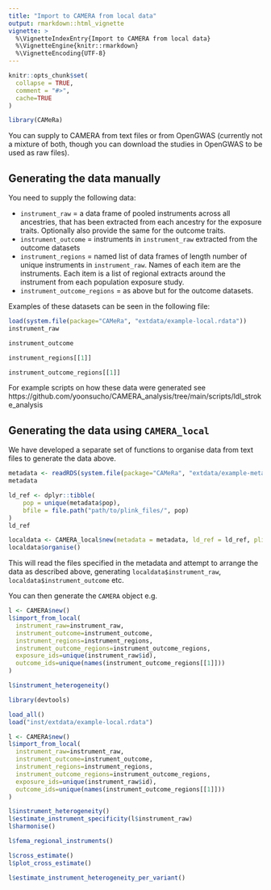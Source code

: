 ```yaml
---
title: "Import to CAMERA from local data"
output: rmarkdown::html_vignette
vignette: >
  %\VignetteIndexEntry{Import to CAMERA from local data}
  %\VignetteEngine{knitr::rmarkdown}
  %\VignetteEncoding{UTF-8}
---
```


```r
knitr::opts_chunk$set(
  collapse = TRUE,
  comment = "#>",
  cache=TRUE
)
```

```r
library(CAMeRa)
```

You can supply to CAMERA from text files or from OpenGWAS (currently not a mixture of both, though you can download the studies in OpenGWAS to be used as raw files). 

## Generating the data manually

You need to supply the following data:

- `instrument_raw` = a data frame of pooled instruments across all ancestries, that has been extracted from each ancestry for the exposure traits. Optionally also provide the same for the outcome traits.
- `instrument_outcome` = instruments in `instrument_raw` extracted from the outcome datasets
- `instrument_regions` = named list of data frames of length number of unique instruments in `instrument_raw`. Names of each item are the instruments. Each item is a list of regional extracts around the instrument from each population exposure study.
- `instrument_outcome_regions` = as above but for the outcome datasets.

Examples of these datasets can be seen in the following file:

```r
load(system.file(package="CAMeRa", "extdata/example-local.rdata"))
instrument_raw
```

```r
instrument_outcome
```

```r
instrument_regions[[1]]
```

```r
instrument_outcome_regions[[1]]
```

For example scripts on how these data were generated see https://github.com/yoonsucho/CAMERA_analysis/tree/main/scripts/ldl_stroke_analysis

## Generating the data using `CAMERA_local`

We have developed a separate set of functions to organise data from text files to generate the data above. 

```r
metadata <- readRDS(system.file(package="CAMeRa", "extdata/example-metadata.rds"))
metadata
```

```r
ld_ref <- dplyr::tibble(
    pop = unique(metadata$pop),
    bfile = file.path("path/to/plink_files/", pop)
)
ld_ref
```

```r
localdata <- CAMERA_local$new(metadata = metadata, ld_ref = ld_ref, plink_bin = "path/to/plink")
localdata$organise()
```

This will read the files specified in the metadata and attempt to arrange the data as described above, generating `localdata$instrument_raw`, `localdata$instrument_outcome` etc.

You can then generate the `CAMERA` object e.g.

```r
l <- CAMERA$new()
l$import_from_local(
  instrument_raw=instrument_raw, 
  instrument_outcome=instrument_outcome, 
  instrument_regions=instrument_regions, 
  instrument_outcome_regions=instrument_outcome_regions, 
  exposure_ids=unique(instrument_raw$id), 
  outcome_ids=unique(names(instrument_outcome_regions[[1]]))
)

l$instrument_heterogeneity()
```


```r
library(devtools)

load_all()
load("inst/extdata/example-local.rdata")

l <- CAMERA$new()
l$import_from_local(
  instrument_raw=instrument_raw, 
  instrument_outcome=instrument_outcome, 
  instrument_regions=instrument_regions, 
  instrument_outcome_regions=instrument_outcome_regions, 
  exposure_ids=unique(instrument_raw$id), 
  outcome_ids=unique(names(instrument_outcome_regions[[1]]))
)

l$instrument_heterogeneity()
l$estimate_instrument_specificity(l$instrument_raw)
l$harmonise()

l$fema_regional_instruments()

l$cross_estimate()
l$plot_cross_estimate()

l$estimate_instrument_heterogeneity_per_variant()
```


